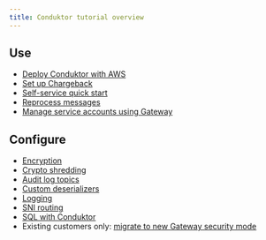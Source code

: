 ```yaml
---
title: Conduktor tutorial overview
---
```


## Use

- [Deploy Conduktor with AWS](/guide/tutorials/deploy-aws)
- [Set up Chargeback](/guide/tutorials/configure-chargeback)
- [Self-service quick start](/guide/tutorials/self-service-start)
- [Reprocess messages](/guide/tutorials/reprocess)
- [Manage service accounts using Gateway](/guide/tutorials/manage-gw-sa)

## Configure

- [Encryption](/guide/tutorials/configure-encryption)
- [Crypto shredding](/guide/tutorials/crypto-shredding)
- [Audit log topics](/guide/tutorials/configure-audit-log-topic)
- [Custom deserializers](/guide/tutorials/custom-deserializers)
- [Logging](/guide/tutorials/custom-log)
- [SNI routing](/guide/tutorials/sni-routing)
- [SQL with Conduktor](/guide/tutorials/configure-sql)
- Existing customers only: [migrate to new Gateway security mode](/guide/tutorials/migrate-gw-security)
